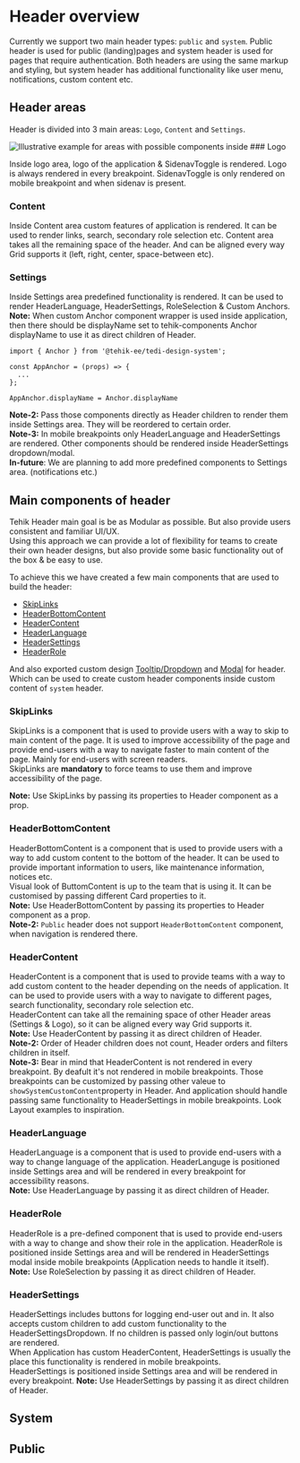 
<Meta name="Header overview" title="Community/Layout/Header/Header overview" />

# Header overview

Currently we support two main header types: `public` and `system`.
Public header is used for public (landing)pages and system header is used for pages that require authentication.
Both headers are using the same markup and styling, but system header has additional functionality like user menu, notifications, custom content etc. <br/>

## Header areas

Header is divided into 3 main areas: `Logo`, `Content` and `Settings`. <br />

<img alt="Illustrative example for areas with possible components inside" src="layout/header-areas.svg" />
### Logo

Inside logo area, logo of the application & SidenavToggle is rendered. Logo is always rendered in every breakpoint. SidenavToggle is only rendered on mobile breakpoint and when sidenav is present. <br />

### Content

Inside Content area custom features of application is rendered. It can be used to render links, search, secondary role selection etc. Content area takes all the remaining space of the header.
And can be aligned every way Grid supports it (left, right, center, space-between etc). <br />

### Settings

Inside Settings area predefined functionality is rendered. It can be used to render HeaderLanguage, HeaderSettings, RoleSelection & Custom Anchors. <br />
**Note:** When custom Anchor component wrapper is used inside application, then there should be displayName set to tehik-components Anchor displayName to use it as direct children of Header. <br />

```tsx
import { Anchor } from '@tehik-ee/tedi-design-system';

const AppAnchor = (props) => {
  ...
};

AppAnchor.displayName = Anchor.displayName
```

**Note-2:** Pass those components directly as Header children to render them inside Settings area. They will be reordered to certain order. <br />
**Note-3:** In mobile breakpoints only HeaderLanguage and HeaderSettings are rendered. Other components should be rendered inside HeaderSettings dropdown/modal. <br />
**In-future**: We are planning to add more predefined components to Settings area. (notifications etc.) <br />

## Main components of header

Tehik Header main goal is be as Modular as possible. But also provide users consistent and familiar UI/UX.<br />
Using this approach we can provide a lot of flexibility for teams to create their own header designs, but also provide some basic functionality out of the box & be easy to use. <br />

To achieve this we have created a few main components that are used to build the header:

- [SkipLinks](/docs/components-layout-header-components-skip-links--docs)
- [HeaderBottomContent](/docs/components-layout-header-components-header-bottom-content--docs)
- [HeaderContent](/docs/components-layout-header-components-header-content--docs)
- [HeaderLanguage](/docs/components-layout-header-components-header-language--docs)
- [HeaderSettings](/docs/components-layout-header-components-header-settings--docs)
- [HeaderRole](/docs/components-layout-header-components-header-role--docs)

And also exported custom design [Tooltip/Dropdown](/docs/components-layout-header-components-header-dropdown--docs) and [Modal](/docs/components-layout-header-components-header-modal--docs) for header.
Which can be used to create custom header components inside custom content of `system` header.

### SkipLinks

SkipLinks is a component that is used to provide users with a way to skip to main content of the page.
It is used to improve accessibility of the page and provide end-users with a way to navigate faster to main content of the page. Mainly for end-users with screen readers. <br />
SkipLinks are **mandatory** to force teams to use them and improve accessibility of the page. <br />

**Note:** Use SkipLinks by passing its properties to Header component as a prop.

### HeaderBottomContent

HeaderBottomContent is a component that is used to provide users with a way to add custom content to the bottom of the header.
It can be used to provide important information to users, like maintenance information, notices etc. <br />
Visual look of ButtomContent is up to the team that is using it. It can be customised by passing different Card properties to it.<br />
**Note:** Use HeaderBottomContent by passing its properties to Header component as a prop. <br />
**Note-2:** `Public` header does not support `HeaderBottomContent` component, when navigation is rendered there.

### HeaderContent

HeaderContent is a component that is used to provide teams with a way to add custom content to the header depending on the needs of application.
It can be used to provide users with a way to navigate to different pages, search functionality, secondary role selection etc. <br />
HeaderContent can take all the remaining space of other Header areas (Settings & Logo), so it can be aligned every way Grid supports it. <br />
**Note:** Use HeaderContent by passing it as direct children of Header. <br />
**Note-2:** Order of Header children does not count, Header orders and filters children in itself. <br />
**Note-3:** Bear in mind that HeaderContent is not rendered in every breakpoint. By deafult it's not rendered in mobile breakpoints. Those breakpoints can be customized by passing other valeue to `showSystemCustomContent`property in Header.
And application should handle passing same functionality to HeaderSettings in mobile breakpoints. Look Layout examples to inspiration. <br />

### HeaderLanguage

HeaderLanguage is a component that is used to provide end-users with a way to change language of the application. HeaderLanguge is positioned inside Settings area and will be rendered in every breakpoint for accessibility reasons. <br />
**Note:** Use HeaderLanguage by passing it as direct children of Header. <br />

### HeaderRole

HeaderRole is a pre-defined component that is used to provide end-users with a way to change and show their role in the application. HeaderRole is positioned inside Settings area and will be rendered in HeaderSettings modal inside mobile breakpoints (Application needs to handle it itself). <br />
**Note:** Use RoleSelection by passing it as direct children of Header. <br />

### HeaderSettings

HeaderSettings includes buttons for logging end-user out and in. It also accepts custom children to add custom functionality to the HeaderSettingsDropdown. If no children is passed only login/out buttons are rendered. <br />
When Application has custom HeaderContent, HeaderSettings is usually the place this functionality is rendered in mobile breakpoints. <br />
HeaderSettings is positioned inside Settings area and will be rendered in every breakpoint.
**Note:** Use HeaderSettings by passing it as direct children of Header. <br />

## System

## Public

